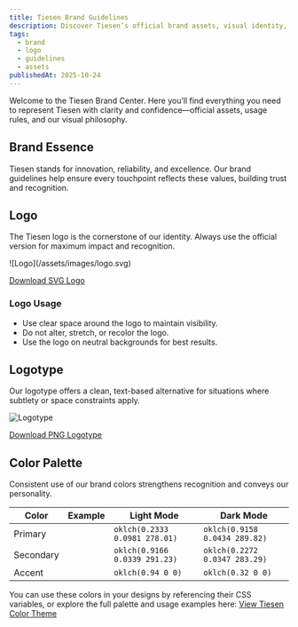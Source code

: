 ```yaml
---
title: Tiesen Brand Guidelines
description: Discover Tiesen’s official brand assets, visual identity, and standards. Download logos, explore our color palette, and learn how to represent Tiesen with consistency and impact.
tags:
  - brand
  - logo
  - guidelines
  - assets
publishedAt: 2025-10-24
---
```


Welcome to the Tiesen Brand Center. Here you’ll find everything you need to represent Tiesen with clarity and confidence—official assets, usage rules, and our visual philosophy.

## Brand Essence

Tiesen stands for innovation, reliability, and excellence. Our brand guidelines help ensure every touchpoint reflects these values, building trust and recognition.

## Logo

The Tiesen logo is the cornerstone of our identity. Always use the official version for maximum impact and recognition.

<div className='mx-auto w-1/3 dark:invert'>
  ![Logo](/assets/images/logo.svg)
</div>

[Download SVG Logo](/assets/images/logo.svg)

### Logo Usage

- Use clear space around the logo to maintain visibility.
- Do not alter, stretch, or recolor the logo.
- Use the logo on neutral backgrounds for best results.

## Logotype

Our logotype offers a clean, text-based alternative for situations where subtlety or space constraints apply.

![Logotype](/assets/images/tiesen.png)

[Download PNG Logotype](/assets/images/tiesen.png)

## Color Palette

Consistent use of our brand colors strengthens recognition and conveys our personality.

| Color     | Example                                         | Light Mode                    | Dark Mode                     |
| --------- | ----------------------------------------------- | ----------------------------- | ----------------------------- |
| Primary   | <div className="size-4 mx-auto bg-primary" />   | `oklch(0.2333 0.0981 278.01)` | `oklch(0.9158 0.0434 289.82)` |
| Secondary | <div className="size-4 bg-secondary mx-auto" /> | `oklch(0.9166 0.0339 291.23)` | `oklch(0.2272 0.0347 283.29)` |
| Accent    | <div className="size-4 bg-accent mx-auto" />    | `oklch(0.94 0 0)`             | `oklch(0.32 0 0)`             |

You can use these colors in your designs by referencing their CSS variables, or explore the full palette and usage examples here: [View Tiesen Color Theme](https://tweakcn.com/themes/cmh4x1tyw000q04jubh6088sk)
